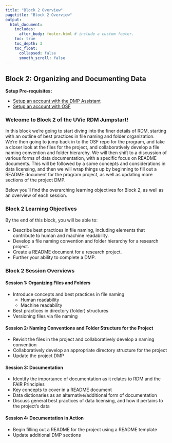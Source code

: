 ```yaml
---
title: "Block 2 Overview"
pagetitle: "Block 2 Overview"
output:
  html_document:
    includes:
      after_body: footer.html # include a custom footer.
    toc: true
    toc_depth: 3
    toc_float:
      collapsed: false
      smooth_scroll: false
---
```


## Block 2: Organizing and Documenting Data

**Setup Pre-requisites:**

  * <a href="Block7_EXT-DMP-setup.html">Setup an account with the DMP Assistant</a>
  * <a href="Block7_EXT-osfSetup.html">Setup an account with OSF</a>
  

### Welcome to Block 2 of the UVic RDM Jumpstart!

In this block we're going to start diving into the finer details of RDM, starting with an outline of best practices in file naming and folder organization.  We're then going to jump back in to the OSF repo for the program, and take a closer look at the files for the project, and collaboratively develop a file naming convention and folder hierarchy.  We will then shift to a discussion of various forms of data documentation, with a specific focus on README documents.  This will be followed by a some concepts and considerations in data licensing, and then we will wrap things up by beginning to fill out a README document for the program project, as well as updating more sections of the project DMP.

Below you'll find the overarching learning objectives for Block 2, as well as an overview of each session.

### Block 2 Learning Objectives

By the end of this block, you will be able to:

* Describe best practices in file naming, including elements that contribute to human and machine readability.
* Develop a file naming convention and folder hierarchy for a research project.
* Create a README document for a research project.
* Further your ability to complete a DMP.


### Block 2 Session Overviews

#### Session 1: Organizing Files and Folders

* Introduce concepts and best practices in file naming
  * Human readability
  * Machine readability
* Best practices in directory (folder) structures
* Versioning files via file naming

#### Session 2: Naming Conventions and Folder Structure for the Project

* Revisit the files in the project and collaboratively develop a naming convention
* Collaboratively develop an appropriate directory structure for the project
* Update the project DMP

#### Session 3: Documentation

* Identify the importance of documentation as it relates to RDM and the FAIR Principles
* Key concepts to cover in a README document
* Data dictionaries as an alternative/additional form of documentation
* Discuss general best practices of data licensing, and how it pertains to the project's data

#### Session 4: Documentation in Action

* Begin filling out a README for the project using a README template
* Update additional DMP sections












